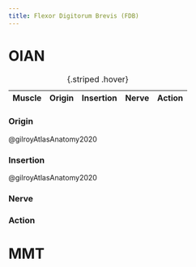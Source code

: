 ```yaml
---
title: Flexor Digitorum Brevis (FDB)
---
```



# OIAN

| Muscle  | Origin | Insertion | Nerve | Action |
|------|--------|-------|----------|--------|

: {.striped .hover}

:::{layout-ncol="2"}
### Origin

@gilroyAtlasAnatomy2020

### Insertion

@gilroyAtlasAnatomy2020



### Nerve


### Action





:::

# MMT
